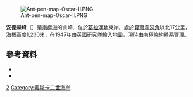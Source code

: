 [[Image:Ant-pen-map-Oscar-II.PNG|thumb]]

{{Coord|64|52|S|61|2|W|display=title}}

'''安德森峰'''（{{lang-en|Andersson Peak}}）是[[南極洲|南極洲]]的山峰，位於[[葛拉漢地|葛拉漢地]]東岸，處於[[費爾韋瑟角|費爾韋瑟角]]以北17公里，海拔高度1,230米，在1947年由[[英國|英國]]研究隊繪入地圖，現時由[[南極條約體系|南極條約體系]]管理。

==參考資料==
*{{cite gnis | type = antarid | id = 420| name = Andersson Peak | accessdate = 2011-05-10}}
*{{usgs-gazetteer|id=420}}

{{DEFAULTSORT:Andersson Peak}}
[[Category:海拔1000公尺至1999公尺的南極洲山峰|2]]
[[Category:奧斯卡二世海岸|Category:奧斯卡二世海岸]]


{{OscarIICoast-geo-stub}}